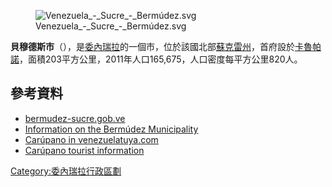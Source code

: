 [[Image:Venezuela_-_Sucre_-_Bermúdez.svg|right]]


'''貝穆德斯市'''（{{lang-es|Municipio Bermúdez}}），是[[委內瑞拉|委內瑞拉]]的一個市，位於該國北部[[蘇克雷州|蘇克雷州]]，首府設於[[卡魯帕諾|卡魯帕諾]]，面積203平方公里，2011年人口165,675，人口密度每平方公里820人。

==參考資料==
*[https://web.archive.org/web/20070107152758/http://bermudez-sucre.gob.ve/portal-alcaldias/ bermudez-sucre.gob.ve] {{es icon}}
*[https://web.archive.org/web/20070920175445/http://edosucre.gov.ve/municipios/bermudez.htm Information on the Bermúdez Municipality] {{es icon}}
*[http://www.venezuelatuya.com/oriente/carupanoeng.htm?yTeer635mr8Pþ Carúpano in venezuelatuya.com] {{Wayback|url=http://www.venezuelatuya.com/oriente/carupanoeng.htm?yTeer635mr8P%C3%BE |date=20160303231435 }} {{en icon}}
*[http://www.venezuela-vacaciones.com/carupano.html Carúpano tourist information] {{Wayback|url=http://www.venezuela-vacaciones.com/carupano.html |date=20180425034907 }} {{es icon}}

{{coord|10.6722|N|63.2403|W|source:wikidata|display=title}}

{{Venezuela-geo-stub}}
[[Category:委內瑞拉行政區劃|Category:委內瑞拉行政區劃]]